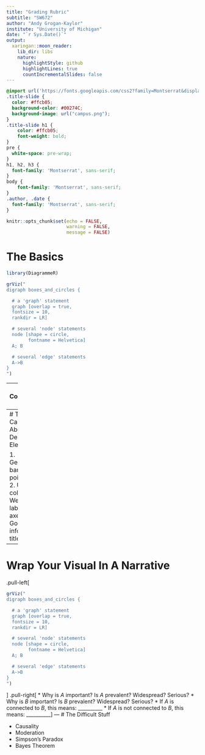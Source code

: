 ```yaml
---
title: "Grading Rubric"
subtitle: "SW672"
author: "Andy Grogan-Kaylor"
institute: "University of Michigan"
date: "`r Sys.Date()`"
output:
  xaringan::moon_reader:
    lib_dir: libs
    nature:
      highlightStyle: github
      highlightLines: true
      countIncrementalSlides: false
---
```


```css

@import url('https://fonts.googleapis.com/css2?family=Montserrat&display=swap');
.title-slide { 
  color: #ffcb05;
  background-color: #00274C; 
  background-image: url("campus.png");
}
.title-slide h1 {
    color: #ffcb05;
    font-weight: bold;
}
pre {
  white-space: pre-wrap;
}
h1, h2, h3 {
  font-family: 'Montserrat', sans-serif;
}
body { 
    font-family: 'Montserrat', sans-serif;
}
.author, .date {
  font-family: 'Montserrat', sans-serif;
}

```

```r

knitr::opts_chunk$set(echo = FALSE,
                      warning = FALSE,
                      message = FALSE)

```

# The Basics

```r

library(DiagrammeR)

grViz("
digraph boxes_and_circles {

  # a 'graph' statement
  graph [overlap = true, 
  fontsize = 10,
  rankdir = LR]

  # several 'node' statements
  node [shape = circle,
        fontname = Helvetica]
  A; B

  # several 'edge' statements
  A->B
}
")

```

---
# A Conceptual Focus

* Disparities: How does membership in **A** affect the chances of outcome **B**?
* Effect of a Policy or Intervention: Do those who receive treatment or policy **A** have a different outcome **B**?
* Political Participation: How does membership in **A** affect the chances of voting or candidate or policy **B**?

---
# Think Carefully About Design Elements

1. Geometry: bars; lines; points; etc.
2. Use of color
3. Well labeled axes
4. Good informative title

---
# Wrap Your Visual In A Narrative

.pull-left[

```r

grViz("
digraph boxes_and_circles {

  # a 'graph' statement
  graph [overlap = true, 
  fontsize = 10,
  rankdir = LR]

  # several 'node' statements
  node [shape = circle,
        fontname = Helvetica]
  A; B

  # several 'edge' statements
  A->B
}
")

```

]
.pull-right[ 
* Why is *A* important? Is *A* prevalent? Widespread? Serious?
* Why is *B* important? Is *B* prevalent? Widespread? Serious?
* If *A* is connected to *B*, this means: __________
* If *A* is not connected to *B*, this means: __________
]
---
# The Difficult Stuff

* Causality
* Moderation
* Simpson's Paradox
* Bayes Theorem



